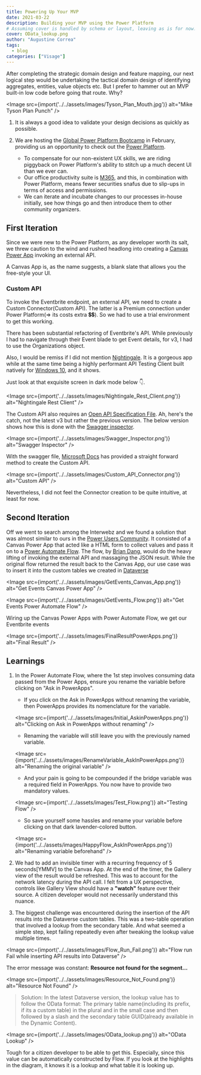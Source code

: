 ```yaml
---
title: Powering Up Your MVP
date: 2021-03-22
description: Building your MVP using the Power Platform
# Assuming cover is handled by schema or layout, leaving as is for now.
cover: OData_lookup.png
author: "Augustine Correa"
tags:
  - blog
categories: ["Visage"]
---
```


After completing the strategic domain design and feature mapping, our next logical step would be undertaking the tactical domain design of identifying aggregates, entities, value objects etc. But I prefer to hammer out an MVP built-in low code before going that route. Why?

<Image src={import('../../assets/images/Tyson_Plan_Mouth.jpg')} alt="Mike Tyson Plan Punch" />

1. It is always a good idea to validate your design decisions as quickly as possible.

1. We are hosting the [Global Power Platform Bootcamp](https://twitter.com/hackmum/status/1362081566177034245) in February, providing us an opportunity to check out the [Power Platform](https://powerplatform.microsoft.com/?WT.mc_id=BA-MVP-5003041).
   * To compensate for our non-existent UX skills, we are riding piggyback on Power Platform's ability to stitch up a much decent UI than we ever can.
   * Our office productivity suite is [M365](https://www.microsoft.com/en-in/microsoft-365), and this, in combination with Power Platform, means fewer securities snafus due to slip-ups in terms of access and permissions.
   * We can iterate and incubate changes to our processes in-house initially, see how things go and then introduce them to other community organizers.

## First Iteration

Since we were new to the Power Platform, as any developer worth its salt, we threw caution to the wind and rushed headlong into creating a [Canvas Power App](https://docs.microsoft.com/en-us/powerapps/maker/canvas-apps/getting-started/?WT.mc_id=BA-MVP-5003041) invoking an external API.

A Canvas App is, as the name suggests, a blank slate that allows you the free-style your UI.

### Custom API

To invoke the Eventbrite endpoint, an external API, we need to create a Custom Connector(Custom API). The latter is a Premium connection under Power Platform(=> its costs extra 💲💲). So we had to use a trial environment to get this working.

There has been substantial refactoring of Eventbrite's API. While previously I had to navigate through their Event blade to get Event details, for v3, I had to use the Organizations object.

Also, I would be remiss if I did not mention [Nightingale](https://nightingale.rest/). It is a gorgeous app while at the same time being a highly performant API Testing Client built natively for [Windows 10](https://www.microsoft.com/en-in/windows/get-windows-10/?WT.mc_id=BA-MVP-5003041), and it shows.

Just look at that exquisite screen in dark mode below 👇.

<Image src={import('../../assets/images/Nightingale_Rest_Client.png')} alt="Nightingale Rest Client" />

The Custom API also requires an [Open API Specification File]( https://swagger.io/specification/). Ah, here's the catch, not the latest v3 but rather the previous version. The below version shows how this is done with the
[Swagger inspector](https://swagger.io/tools/swagger-inspector/).

<Image src={import('../../assets/images/Swagger_Inspector.png')} alt="Swagger Inspector" />

With the swagger file, [Microsoft Docs](https://docs.microsoft.com/en-us/connectors/custom-connectors/define-openapi-definition/?WT.mc_id=BA-MVP-5003041) has provided a straight forward method to create the Custom API.

<Image src={import('../../assets/images/Custom_API_Connector.png')} alt="Custom API" />

Nevertheless, I did not feel the Connector creation to be quite intuitive, at least for now.

## Second Iteration

Off we went to search among the Interwebz and we found a solution that was almost similar to ours in the [Power Users Community](https://powerusers.microsoft.com/t5/Power-Automate-Cookbook/Edu-Simplify-Google-Books-API/?WT.mc_id=BA-MVP-5003041). It consisted of a Canvas Power App that acted like a HTML form to collect values and pass it on to a [Power Automate Flow](https://flow.microsoft.com/?WT.mc_id=BA-MVP-5003041). The flow, by [Brian Dang](https://twitter.com/mrdang), would do the heavy lifting of invoking the external API and massaging the JSON result. While the original flow returned the result back to the Canvas App, our use case was to insert it into the custom tables we created in [Dataverse](https://docs.microsoft.com/en-us/powerapps/maker/data-platform/data-platform-intro/?WT.mc_id=BA-MVP-5003041)

<Image src={import('../../assets/images/GetEvents_Canvas_App.png')} alt="Get Events Canvas Power App" />

<Image src={import('../../assets/images/GetEvents_Flow.png')} alt="Get Events Power Automate Flow" />

Wiring up the Canvas Power Apps with Power Automate Flow, we get our Eventbrite events

<Image src={import('../../assets/images/FinalResultPowerApps.png')} alt="Final Result" />

## Learnings

1. In the Power Automate Flow, where the 1st step involves consuming data passed from the Power Apps, ensure you rename the variable before clicking on "Ask in PowerApps".

   * If you click on the Ask in PowerApps without renaming the variable, then PowerApps provides its nomenclature for the variable.

   <Image src={import('../../assets/images/Initial_AskinPowerApps.png')} alt="Clicking on Ask in PowerApps without renaming" />

   * Renaming the variable will still leave you with the previously named variable.

   <Image src={import('../../assets/images/RenameVariable_AskInPowerApps.png')} alt="Renaming the original variable" />

   * And your pain is going to be compounded if the bridge variable was a required field in PowerApps. You now have to provide two mandatory values.

   <Image src={import('../../assets/images/Test_Flow.png')} alt="Testing Flow" />

   * So save yourself some hassles and rename your variable before clicking on that dark lavender-colored button.

   <Image src={import('../../assets/images/HappyFlow_AskInPowerApps.png')} alt="Renaming variable beforehand" />

2. We had to add an invisible timer with a recurring frequency of 5 seconds[YMMV] to the Canvas App. At the end of the timer, the Gallery view of the result would be refreshed. This was to account for the network latency during the API call. I felt from a UX perspective, controls like Gallery View should have a **"watch"** feature over their source. A citizen developer would not necessarily understand this nuance.

3. The biggest challenge was encountered during the insertion of the API results into the Dataverse custom tables. This was a two-table operation that involved a lookup from the secondary table. And what seemed a simple step, kept failing repeatedly even after tweaking the lookup value multiple times.

<Image src={import('../../assets/images/Flow_Run_Fail.png')} alt="Flow run Fail while inserting API results into Dataverse" />

The error message was constant: **Resource not found for the segment...**

<Image src={import('../../assets/images/Resource_Not_Found.png')} alt="Resource Not Found" />

> Solution: In the latest Dataverse version, the lookup value has to follow the OData format: The primary table name(including its prefix, if its a custom table) in the plural and in the small case and then followed by a slash and the secondary table GUID(already available in the Dynamic Content).

<Image src={import('../../assets/images/OData_lookup.png')} alt="OData Lookup" />

Tough for a citizen developer to be able to get this. Especially, since this value can be automatically constructed by Flow. If you look at the highlights in the diagram, it knows it is a lookup and what table it is looking up.
